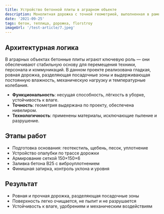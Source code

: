 ```yaml
---
title: Устройство бетонной плиты в аграрном объекте
description: Монолитная дорожка с точной геометрией, выполненная в рамках строительства тепличного комплекса
date: '2021-09-25'
tags: бетон, теплица, дорожка, florstroy
imageUrl: '/test-article/7.jpeg'
---
```


<Quote
  content="Бетонная дорожка — это не просто проход, а инженерный элемент, обеспечивающий чистоту, логистику и устойчивость конструкции."
  author="FlorStroy"
  cite="https://florstroy.ru/"
/>

## Архитектурная логика

В аграрных объектах бетонные плиты играют ключевую роль — они обеспечивают стабильную основу для перемещения техники, персонала и коммуникаций. В данном проекте реализована гладкая, ровная дорожка, разделяющая посадочные зоны и выдерживающая постоянную влажность, механическую нагрузку и температурные колебания.

- **Функциональность**: несущая способность, лёгкость в уборке, устойчивость к влаге.
- **Точность**: геометрия выдержана по проекту, обеспечена нивелиром.
- **Технологичность**: применены материалы, исключающие пыление и разрушение.

## Этапы работ

- Подготовка основания: геотекстиль, щебень, песок, уплотнение
- Устройство опалубки по трассе дорожки
- Армирование сеткой 150×150×6
- Заливка бетона B25 с виброуплотнением
- Финишная затирка, контроль уклона и уровня

<ArticleImage src="/test-article/7.jpeg" alt="Бетонная дорожка в тепличном комплексе" />

## Результат

- Ровная и прочная дорожка, разделяющая посадочные зоны
- Поверхность легко очищается, не пылит и не разрушается
- Устойчивость к влаге, удобрениям и механическим воздействиям

<Quote
  content="После заливки прошло более месяца — дорожка выдерживает тележки, воду и грязь без единой трещины."
  author="Технический специалист FlorStroy"
  cite="https://florstroy.ru/"
/>

